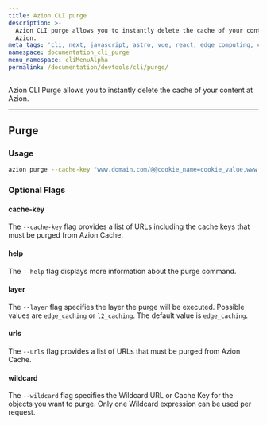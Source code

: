 ```yaml
---
title: Azion CLI purge
description: >-
  Azion CLI purge allows you to instantly delete the cache of your content at
  Azion.
meta_tags: 'cli, next, javascript, astro, vue, react, edge computing, cache'
namespace: documentation_cli_purge
menu_namespace: cliMenuAlpha
permalink: /documentation/devtools/cli/purge/
---
```


Azion CLI Purge allows you to instantly delete the cache of your content at Azion.

---

## Purge

### Usage

```bash
azion purge --cache-key "www.domain.com/@@cookie_name=cookie_value,www.domain.com/test.js"
```

### Optional Flags

#### cache-key

The `--cache-key` flag provides a list of URLs including the cache keys that must be purged from Azion Cache.

#### help

The `--help` flag displays more information about the purge command.

#### layer

The `--layer` flag specifies the layer the purge will be executed. Possible values are `edge_caching` or `l2_caching`. The default value is `edge_caching`.

#### urls

The `--urls` flag provides a list of URLs that must be purged from Azion Cache.

#### wildcard

The `--wildcard` flag specifies the Wildcard URL or Cache Key for the objects you want to purge. Only one Wildcard expression can be used per request.
